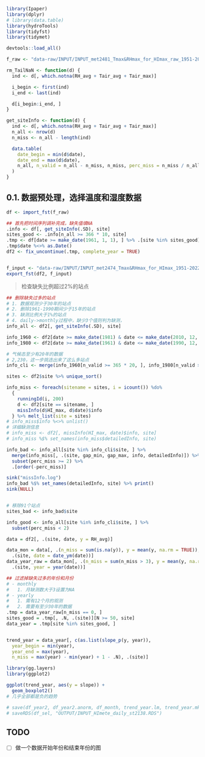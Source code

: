 ```r
library(Ipaper)
library(dplyr)
# library(data.table)
library(hydroTools)
library(tidyfst)
library(tidymet)

devtools::load_all()

f_raw <- "data-raw/INPUT/INPUT_met2481_Tmax&RHmax_for_HImax_raw_1951-2022.fst"

rm_TailNaN <- function(d) {
  ind <- d[, which.notna(RH_avg + Tair_avg + Tair_max)]

  i_begin <- first(ind)
  i_end <- last(ind)

  d[i_begin:i_end, ]
}

get_siteInfo <- function(d) {
  ind <- d[, which.notna(RH_avg + Tair_avg + Tair_max)]
  n_all <- nrow(d)
  n_miss <- n_all - length(ind)

  data.table(
    date_begin = min(d$date),
    date_end = max(d$date),
    n_all, n_valid = n_all - n_miss, n_miss, perc_miss = n_miss / n_all * 100
  )
}
```

## 0.1. 数据预处理，选择温度和湿度数据

```r
df <- import_fst(f_raw)

## 首先把时间序列调补完成，缺失值填NA
.info <- df[, get_siteInfo(.SD), site]
sites_good <- .info[n_all >= 366 * 10, site]
.tmp <- df[date >= make_date(1961, 1, 1), ] %>% .[site %in% sites_good]
.tmp$date %<>% as.Date()
df2 <- fix_uncontinue(.tmp, complete_year = TRUE)


f_input <- "data-raw/INPUT/INPUT_met2474_Tmax&RHmax_for_HImax_1951-2022.fst"
export_fst(df2, f_input)
```

> 检查缺失比例超过2%的站点
```r
## 删除缺失过多的站点
# 1. 数据观测少于30年的站点
# 2. 删除1961-1990期间少于15年的站点
# 3. 缺测比例大于1%的站点
# 4. daily->monthly过程中，缺少3个值则判为缺测，
info_all <- df2[, get_siteInfo(.SD), site]

info_1960 <- df2[date >= make_date(1981) & date <= make_date(2010, 12, 31), get_siteInfo(.SD), site]
info_1980 <- df2[date >= make_date(1961) & date <= make_date(1990, 12, 31), get_siteInfo(.SD), site]

# 气候态至少有20年的数据
# 2,230，这一步挑选出来了这么多站点
info_cli <- merge(info_1960[n_valid >= 365 * 20, ], info_1980[n_valid >= 365 * 20, ], by = c("site"))

sites <- df2$site %>% unique_sort()

info_miss <- foreach(sitename = sites, i = icount()) %do%
  {
    runningId(i, 200)
    d <- df2[site == sitename, ]
    missInfo(d$HI_max, d$date)$info
  } %>% melt_list(site = sites)
# info_miss$info %<>% unlist()
# 详细缺测信息
# info_miss <- df2[, missInfo(HI_max, date)$info, site]
# info_miss %$% set_names(info_miss$detailedInfo, site)

info_bad <- info_all[site %in% info_cli$site, ] %>%
  merge(info_miss[, .(site, gap_min, gap_max, info, detailedInfo)]) %>%
  subset(perc_miss >= 2) %>%
  .[order(-perc_miss)]

sink("missInfo.log")
info_bad %$% set_names(detailedInfo, site) %>% print()
sink(NULL)


# 移除91个站点
sites_bad <- info_bad$site

info_good <- info_all[site %in% info_cli$site, ] %>%
  subset(perc_miss < 2)
```


```r
data = df2[, .(site, date, y = RH_avg)]

data_mon = data[, .(n_miss = sum(is.na(y)), y = mean(y, na.rm = TRUE)), 
  .(site, date = date_ym(date))]
data_year_raw = data_mon[, .(n_miss = sum(n_miss > 3), y = mean(y, na.rm = TRUE)), 
  .(site, year = year(date))]

## 过滤掉缺失过多的年份和月份
# - monthly
#   1. 月缺测数大于3设置为NA
# - yearly
#   1. 需有12个月的观测
#   2. 需要有至少30年的数据
.tmp = data_year_raw[n_miss == 0, ]
sites_good = .tmp[, .N, .(site)][N >= 50, site]
data_year = .tmp[site %in% sites_good, ]


trend_year = data_year[, c(as.list(slope_p(y, year)), 
  year_begin = min(year), 
  year_end = max(year), 
  n_miss = max(year) - min(year) + 1 - .N), .(site)]

library(gg.layers)
library(ggplot2)

ggplot(trend_year, aes(y = slope)) + 
  geom_boxplot2()
# 几乎全部都是负的趋势

# save(df_year2, df_year2.anorm, df_month, trend_year.lm, trend_year.mk, st, file = file_mete_monthly)
# saveRDS(df_sel, "OUTPUT/INPUT_HImete_daily_st2138.RDS")
```

## TODO

- [ ] 做一个数据开始年份和结束年份的图
